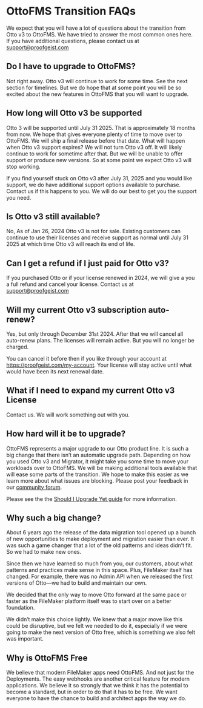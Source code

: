 # OttoFMS Transition FAQs

We expect that you will have a lot of questions about the transition from Otto v3 to OttoFMS. We have tried to answer the most common ones here. If you have additional questions, please contact us at support@proofgeist.com

## Do I have to upgrade to OttoFMS?

Not right away. Otto v3 will continue to work for some time. See the next section for timelines. But we do hope that at some point you will be so excited about the new features in OttoFMS that you will want to upgrade.

## How long will Otto v3 be supported

Otto 3 will be supported until July 31 2025. That is approximately 18 months from now. We hope that gives everyone plenty of time to move over to OttoFMS. We will ship a final release before that date.
What will happen when Otto v3 support expires?
We will not turn Otto v3 off. It will likely continue to work for sometime after that. But we will be unable to offer support or produce new versions. So at some point we expect Otto v3 will stop working.

If you find yourself stuck on Otto v3 after July 31, 2025 and you would like support, we do have additional support options available to purchase. Contact us if this happens to you. We will do our best to get you the support you need.

## Is Otto v3 still available?

No, As of Jan 26, 2024 Otto v3 is not for sale. Existing customers can continue to use their licenses and receive support as normal until July 31 2025 at which time Otto v3 will reach its end of life.

## Can I get a refund if I just paid for Otto v3?

If you purchased Otto or if your license renewed in 2024, we will give a you a full refund and cancel your license. Contact us at support@proofgeist.com

## Will my current Otto v3 subscription auto-renew?

Yes, but only through December 31st 2024. After that we will cancel all auto-renew plans. The licenses will remain active. But you will no longer be charged.

You can cancel it before then if you like through your account at https://proofgeist.com/my-account. Your license will stay active until what would have been its next renewal date.

## What if I need to expand my current Otto v3 License

Contact us. We will work something out with you.

## How hard will it be to upgrade?

OttoFMS represents a major upgrade to our Otto product line. It is such a big change that there isn’t an automatic upgrade path. Depending on how you used Otto v3 and Migrator, it might take you some time to move your workloads over to OttoFMS. We will be making additional tools available that will ease some parts of the transition. We hope to make this easier as we learn more about what issues are blocking. Please post your feedback in our [community forum](https://community.proofgeist.com/).

Please see the the [Should I Upgrade Yet guide](/otto3/should-i-upgrade-yet) for more information.

## Why such a big change?

About 6 years ago the release of the data migration tool opened up a bunch of new opportunities to make deployment and migration easier than ever. It was such a game changer that a lot of the old patterns and ideas didn’t fit. So we had to make new ones.

Since then we have learned so much from you, our customers, about what patterns and practices make sense in this space. Plus, FileMaker itself has changed. For example, there was no Admin API when we released the first versions of Otto—we had to build and maintain our own.

We decided that the only way to move Otto forward at the same pace or faster as the FileMaker platform itself was to start over on a better foundation.

We didn’t make this choice lightly. We knew that a major move like this could be disruptive, but we felt we needed to do it, especially if we were going to make the next version of Otto free, which is something we also felt was important.

## Why is OttoFMS Free

We believe that modern FileMaker apps need OttoFMS. And not just for the Deployments. The easy webhooks are another critical feature for modern applications. We believe it so strongly that we think it has the potential to become a standard, but in order to do that it has to be free. We want everyone to have the chance to build and architect apps the way we do.
